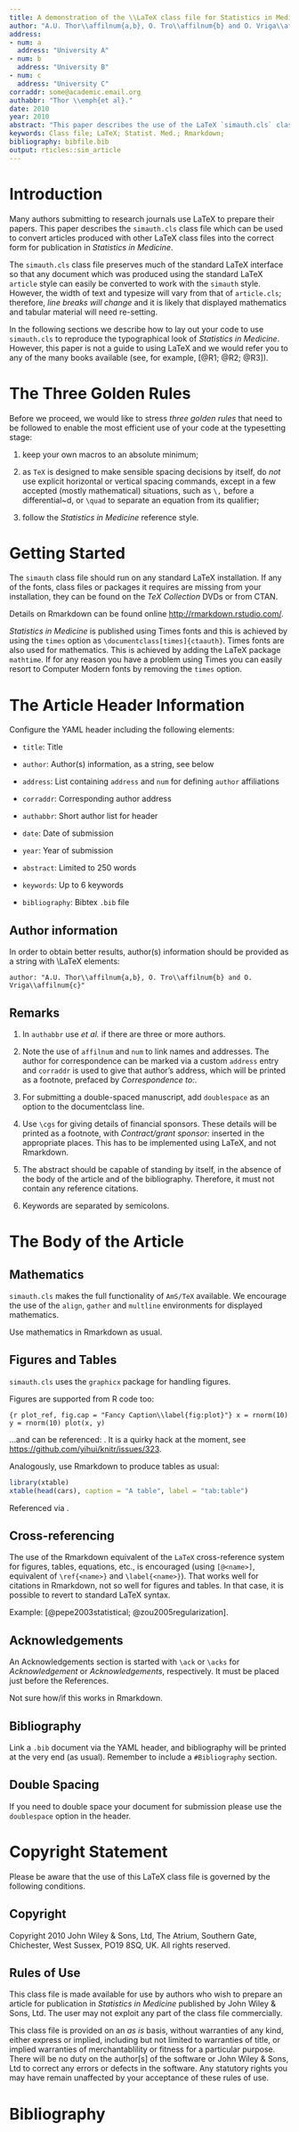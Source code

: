 ```yaml
---
title: A demonstration of the \\LaTeX class file for Statistics in Medicine with Rmarkdown
author: "A.U. Thor\\affilnum{a,b}, O. Tro\\affilnum{b} and O. Vriga\\affilnum{c}"
address:
- num: a
  address: "University A"
- num: b
  address: "University B"
- num: c
  address: "University C"
corraddr: some@academic.email.org
authabbr: "Thor \\emph{et al}."
date: 2010
year: 2010
abstract: "This paper describes the use of the LaTeX `simauth.cls` class file for setting papers for Statistics in Medicine using Rmarkdown."
keywords: Class file; LaTeX; Statist. Med.; Rmarkdown;
bibliography: bibfile.bib
output: rticles::sim_article
---
```


# Introduction

Many authors submitting to research journals use LaTeX to prepare their papers. This paper describes the `simauth.cls` class file which can be used to convert articles produced with other LaTeX class files into the correct form for publication in _Statistics in Medicine_.

The `simauth.cls` class file preserves much of the standard LaTeX interface so that any document which was produced using the standard LaTeX `article` style can easily be converted to work with the `simauth` style. However, the width of text and typesize will vary from that of `article.cls`; therefore, _line breaks will change_
and it is likely that displayed mathematics and tabular material will need re-setting.

In the following sections we describe how to lay out your code to use `simauth.cls` to reproduce the typographical look of _Statistics in Medicine_. However, this paper is not a guide to using LaTeX and we would refer you to any of the many books available (see, for example, [@R1; @R2; @R3]).

# The Three Golden Rules
Before we proceed, we would like to stress _three golden rules_ that need to be followed to enable the most efficient use of your code at the typesetting stage:

1. keep your own macros to an absolute minimum;

2. as `TeX` is designed to make sensible spacing decisions by itself, do _not_ use explicit horizontal or vertical spacing commands, except in a few accepted (mostly
mathematical) situations, such as `\,` before a differential~d, or `\quad` to separate an equation from its qualifier;

3. follow the _Statistics in Medicine_ reference style.

# Getting Started

The `simauth` class file should run on any standard LaTeX installation. If any of the fonts, class files or packages it requires are missing from your installation,
they can be found on the _TeX Collection_ DVDs or from CTAN.

Details on Rmarkdown can be found online [http://rmarkdown.rstudio.com/](here).

_Statistics in Medicine_ is published using Times fonts and this is achieved by using the `times` option as `\documentclass[times]{ctaauth}`. Times fonts are also used for mathematics. This is achieved by adding the LaTeX package `mathtime`. If for any reason you have a problem using Times you can easily resort to Computer Modern fonts by removing the `times` option.

# The Article Header Information

Configure the YAML header including the following elements:

* `title`: Title

* `author`: Author(s) information, as a string, see below

* `address`: List containing `address` and `num` for defining `author` affiliations

* `corraddr`: Corresponding author address

* `authabbr`: Short author list for header

* `date`: Date of submission

* `year`: Year of submission

* `abstract`: Limited to 250 words

* `keywords`: Up to 6 keywords

* `bibliography`: Bibtex `.bib` file

## Author information

In order to obtain better results, author(s) information should be provided as a string with \\LaTeX elements:

```
author: "A.U. Thor\\affilnum{a,b}, O. Tro\\affilnum{b} and O. Vriga\\affilnum{c}"
```

## Remarks

1. In `authabbr` use _et al._ if there are three or more authors.

2. Note the use of `affilnum` and `num` to link names and addresses. The author for correspondence can be marked via a custom `address` entry and `corraddr` is used to give that author's address, which will be printed as a footnote, prefaced by
_Correspondence to:_.

3. For submitting a double-spaced manuscript, add `doublespace` as an option to the documentclass line.

4. Use `\cgs` for giving details of financial sponsors. These details will be printed as a footnote, with _Contract/grant sponsor:_ inserted in the appropriate places. This has to be implemented using LaTeX, and not Rmarkdown.

5. The abstract should be capable of standing by itself, in the absence of the body of the article and of the bibliography. Therefore, it must not contain any reference citations.

6. Keywords are separated by semicolons.

# The Body of the Article

## Mathematics

`simauth.cls` makes the full functionality of `AmS/TeX` available. We encourage the use of the `align`, `gather` and `multline` environments for displayed mathematics.

Use mathematics in Rmarkdown as usual.

## Figures and Tables

`simauth.cls` uses the `graphicx` package for handling figures.

Figures are supported from R code too:

```{r plot_ref, fig.cap = "Fancy Caption\\label{fig:plot}"}
x = rnorm(10)
y = rnorm(10)
plot(x, y)
```

...and can be referenced: \ref{fig:plot}. It is a quirky hack at the moment, see [https://github.com/yihui/knitr/issues/323](here).

Analogously, use Rmarkdown to produce tables as usual:

```r
library(xtable)
xtable(head(cars), caption = "A table", label = "tab:table")
```

Referenced via \ref{tab:table}.

## Cross-referencing

The use of the Rmarkdown equivalent of the `LaTeX` cross-reference system
for figures, tables, equations, etc., is encouraged (using `[@<name>]`, equivalent of `\ref{<name>}` and `\label{<name>}`). That works well for citations in Rmarkdown, not so well for figures and tables. In that case, it is possible to revert to standard LaTeX syntax.

Example: [@pepe2003statistical; @zou2005regularization].

## Acknowledgements

An Acknowledgements section is started with `\ack` or `\acks` for _Acknowledgement_ or _Acknowledgements_, respectively. It must be placed just before the References.

Not sure how/if this works in Rmarkdown.

## Bibliography

Link a `.bib` document via the YAML header, and bibliography will be printed at the very end (as usual). Remember to include a `#Bibliography` section.

## Double Spacing

If you need to double space your document for submission please use the `doublespace` option in the header.

# Copyright Statement

Please be aware that the use of this LaTeX class file is governed by the following conditions.

## Copyright

Copyright 2010 John Wiley & Sons, Ltd, The Atrium, Southern Gate, Chichester, West Sussex, PO19 8SQ, UK. All rights reserved.

## Rules of Use

This class file is made available for use by authors who wish to prepare an article for publication in _Statistics in Medicine_ published by John Wiley & Sons, Ltd.  The user may not exploit any part of the class file commercially.

This class file is provided on an _as is_  basis, without warranties of any kind, either express or implied, including but not limited to warranties of title, or implied warranties of merchantablility or fitness for a particular purpose. There will be no duty on the author[s] of the software or John Wiley & Sons, Ltd to correct any errors or defects in the software. Any statutory rights you may have remain unaffected by your acceptance of these rules of use.

# Bibliography

